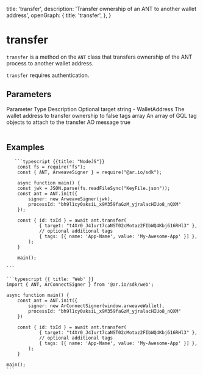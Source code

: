 
  title: 'transfer',
  description: 'Transfer ownership of an ANT to another wallet address',
  openGraph: {
    title: 'transfer',
  },
}


# transfer

`transfer` is a method on the `ANT` class that transfers ownership of the ANT process to another wallet address.

`transfer` requires authentication.

## Parameters

<Table>
  <Table.Head>
    <Table.Row>
      <Table.Header>Parameter</Table.Header>
      <Table.Header>Type</Table.Header>
      <Table.Header>Description</Table.Header>
      <Table.Header>Optional</Table.Header>
    </Table.Row>
  </Table.Head>
  <Table.Body>
    <Table.Row>
      <Table.Cell className="font-semibold">target</Table.Cell>
      <Table.Cell>string - WalletAddress</Table.Cell>
      <Table.Cell>The wallet address to transfer ownership to</Table.Cell>
      <Table.Cell>false</Table.Cell>
    </Table.Row>
    <Table.Row>
      <Table.Cell className="font-semibold">tags</Table.Cell>
      <Table.Cell>array</Table.Cell>
      <Table.Cell>
        An array of GQL tag objects to attach to the transfer AO message
      </Table.Cell>
      <Table.Cell>true</Table.Cell>
    </Table.Row>
  </Table.Body>
</Table>

## Examples

<CodeGroup title="transfer">

       ```typescript {{title: "NodeJS"}}
        const fs = require("fs");
        const { ANT, ArweaveSigner } = require("@ar.io/sdk");

        async function main() {
        const jwk = JSON.parse(fs.readFileSync("KeyFile.json"));
        const ant = ANT.init({
            signer: new ArweaveSigner(jwk),
            processId: "bh9l1cy0aksiL_x9M359faGzM_yjralacHIUo8_nQXM"
        });

        const { id: txId } = await ant.transfer(
                { target: "t4Xr0_J4Iurt7caNST02cMotaz2FIbWQ4Kbj616RHl3" },
                // optional additional tags
                { tags: [{ name: 'App-Name', value: 'My-Awesome-App' }] },
            );
        }

        main();

    ```

    ```typescript {{ title: 'Web' }}
    import { ANT, ArConnectSigner } from '@ar.io/sdk/web';

    async function main() {
        const ant = ANT.init({
            signer: new ArConnectSigner(window.arweaveWallet),
            processId: "bh9l1cy0aksiL_x9M359faGzM_yjralacHIUo8_nQXM"
        })

        const { id: txId } = await ant.transfer(
                { target: "t4Xr0_J4Iurt7caNST02cMotaz2FIbWQ4Kbj616RHl3" },
                // optional additional tags
                { tags: [{ name: 'App-Name', value: 'My-Awesome-App' }] },
            );
        }

    main();
    ```

</CodeGroup>
